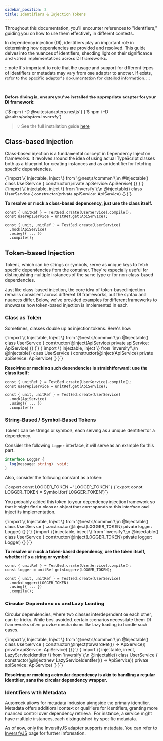 ```yaml
---
sidebar_position: 2
title: Identifiers & Injection Tokens
---
```



Throughout this documentation, you'll encounter references to "identifiers," guiding you on how to use them
effectively in different contexts.

In dependency injection (DI), identifiers play an important role in determining how dependencies are provided and resolved.
This guide delves into the nuances of identifiers, shedding light on their significance and varied implementations
across DI frameworks.

:::note
It's important to note that the usage and support for different types of identifiers
or metadata may vary from one adapter to another. If exists, refer to the specific adapter's documentation for detailed
information.
:::

<br />

**Before diving in, ensure you've installed the appropriate adapter for your DI framework:**

<Tabs groupId="suites-adapter" className="adapters-tabs" queryString="suites-adapter">
  <TabItem attributes={{className: 'nestjs'}} value="nestjs" label="NestJS" default>
    <CodeBlock language="bash">
      {`$ npm i -D @suites/adapters.nestjs`}
    </CodeBlock>
  </TabItem>
  <TabItem attributes={{className: 'inversifyjs'}} value="inverisfyjs" label="InversifyJS">
    <CodeBlock language="bash">
      {`$ npm i -D @suites/adapters.inversify`}
    </CodeBlock>
  </TabItem>
</Tabs>

> :bulb: See the full installation guide [here](/docs/get-started/installation)

## Class-based Injection

Class-based injection is a fundamental concept in Dependency Injection frameworks. It revolves around the idea of
using actual TypeScript classes both as a blueprint for creating instances and as an identifier for fetching
specific dependencies.

<Tabs groupId="suites-adapter" className="adapters-tabs" queryString="suites-adapter">
  <TabItem attributes={{className: 'nestjs'}} value="nestjs" label="NestJS" default>
    <CodeBlock language="typescript">
      {`import \{ Injectable, Inject \} from '@nestjs/common'\;\n
@Injectable()
class UserService {
  constructor(private apiService: ApiService) {}
}`}
    </CodeBlock>
  </TabItem>
  <TabItem attributes={{className: 'inversifyjs'}} value="inverisfyjs" label="InversifyJS">
    <CodeBlock language="typescript">
      {`import \{ injectable, inject \} from 'inversify'\;\n
@injectable()
class UserService {
  constructor(private apiService: ApiService) {}
}`}
    </CodeBlock>
  </TabItem>
</Tabs>

**To resolve or mock a class-based dependency, just use the class itself.**

```tsx title="UnitReference API"
const { unitRef } = TestBed.create(UserService).compile();
const userApiService = unitRef.get(ApiService);
```

```tsx title="MockOverride API"
const { unit, unitRef } = TestBed.create(UserService)
  .mock(ApiService)
  .using({ ... })
  .compile();
```

## Token-based Injection

Tokens, which can be strings or symbols, serve as unique keys to fetch specific dependencies from the container. They're
especially useful for distinguishing multiple instances of the same type or for non-class-based dependencies.

Just like class-based injection, the core idea of token-based injection remains consistent across different DI
frameworks, but the syntax and nuances differ. Below, we've provided examples for different frameworks to showcase
how token-based injection is implemented in each.

### Class as Token

Sometimes, classes double up as injection tokens. Here's how:

<Tabs groupId="suites-adapter" className="adapters-tabs" queryString="suites-adapter">
  <TabItem attributes={{className: 'nestjs'}} value="nestjs" label="NestJS" default>
    <CodeBlock language="typescript">
      {`import \{ Injectable, Inject \} from '@nestjs/common'\;\n
@Injectable()
class UserService {
  constructor(@Inject(ApiService) private apiService: ApiService) {}
}`}
    </CodeBlock>
  </TabItem>
  <TabItem attributes={{className: 'inversifyjs'}} value="inverisfyjs" label="InversifyJS">
    <CodeBlock language="typescript">
      {`import \{ injectable, inject \} from 'inversify'\;\n
@injectable()
class UserService {
  constructor(@inject(ApiService) private apiService: ApiService) {}
}`}
    </CodeBlock>
  </TabItem>
</Tabs>

**Resolving or mocking such dependencies is straightforward; use the class itself:**

```tsx title="UnitReference API"
const { unitRef } = TestBed.create(UserService).compile();
const userApiService = unitRef.get(ApiService);
```

```tsx title="MockOverride API"
const { unit, unitRef } = TestBed.create(UserService)
  .mock(ApiService)
  .using({ ... })
  .compile();
```

### String-Based / Symbol-Based Tokens

Tokens can be strings or symbols, each serving as a unique identifier for a dependency.

Consider the following `Logger` interface, it will serve as an example for this part.

```typescript
interface Logger {
  log(message: string): void;
}
```

Also, consider the following constant as a token:

<Tabs>
  <TabItem value="string" label="String-Based Token">
    <CodeBlock language="typescript">
      {`export const LOGGER_TOKEN = 'LOGGER_TOKEN'`}
    </CodeBlock>
  </TabItem>
  <TabItem value="symbol" label="Symbol-Based Token">
    <CodeBlock language="typescript">
      {`export const LOGGER_TOKEN = Symbol.for('LOGGER_TOKEN')`}
    </CodeBlock>
  </TabItem>
</Tabs>

You probably added this token to your dependency injection framework so that it might find a class or object that
corresponds to this interface and inject its implementation.

<Tabs groupId="suites-adapter" className="adapters-tabs" queryString="suites-adapter">
  <TabItem attributes={{className: 'nestjs'}} value="nestjs" label="NestJS" default>
    <CodeBlock language="typescript">
      {`import \{ Injectable, Inject \} from '@nestjs/common'\;\n
@Injectable()
class UserService {
  constructor(@Inject(LOGGER_TOKEN) private logger: Logger) {}
}`}
    </CodeBlock>
  </TabItem>
  <TabItem attributes={{className: 'inversifyjs'}} value="inverisfyjs" label="InversifyJS">
    <CodeBlock language="typescript">
      {`import \{ injectable, inject \} from 'inversify'\;\n
@injectable()
class UserService {
  constructor(@inject(LOGGER_TOKEN) private logger: Logger) {}
}`}
    </CodeBlock>
  </TabItem>
</Tabs>

**To resolve or mock a token-based dependency, use the token itself, whether it's a string or symbol:**

```tsx title="UnitReference API"
const { unitRef } = TestBed.create(UserService).compile();
const logger = unitRef.get<Logger>(LOGGER_TOKEN);
```

```tsx title="MockOverride API"
const { unit, unitRef } = TestBed.create(UserService)
  .mock<Logger>(LOGGER_TOKEN)
  .using({ ... })
  .compile();
```

### Circular Dependencies and Lazy Loading

Circular dependencies, where two classes interdependent on each other, can be tricky. While best avoided, certain
scenarios necessitate them. DI frameworks often provide mechanisms like lazy loading to handle such cases.

<Tabs groupId="suites-adapter" className="adapters-tabs" queryString="suites-adapter">
  <TabItem attributes={{className: 'nestjs'}} value="nestjs" label="NestJS" default>
    <CodeBlock language="typescript">
      {`import \{ Injectable, Inject \} from '@nestjs/common'\;\n
@Injectable()
class UserService {
  constructor(@Inject(forwardRef(() => ApiService)) private apiService: ApiService) {}
}`}
    </CodeBlock>
  </TabItem>
  <TabItem attributes={{className: 'inversifyjs'}} value="inverisfyjs" label="InversifyJS">
    <CodeBlock language="typescript">
      {`import \{ injectable, inject, LazyServiceIdentifer \} from 'inversify'\;\n
@injectable()
class UserService {
  constructor(@inject(new LazyServiceIdentifer(() => ApiService)) private apiService: ApiService) {}
}`}
    </CodeBlock>
  </TabItem>
</Tabs>


**Resolving or mocking a circular dependency is akin to handling a regular identifier, sans the circular dependency
wrapper.**

### Identifiers with Metadata

Automock allows for metadata inclusion alongside the primary identifier. Metadata offers additional context or
qualifiers for identifiers, granting more nuanced control over dependency retrieval. For instance, a service might have
multiple instances, each distinguished by specific metadata.

As of now, only the InversifyJS adapter supports metadata. You can refer to [InversifyJS](/docs/adapters/inversifyjs)
page for further information.